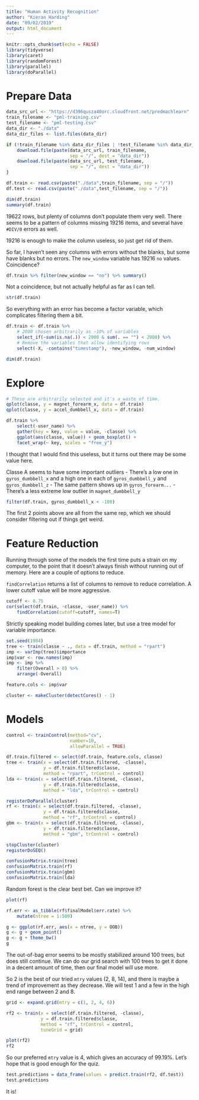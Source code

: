 ```yaml
---
title: "Human Activity Recognition"
author: "Kieran Harding"
date: "09/02/2019"
output: html_document
---
```


```r
knitr::opts_chunk$set(echo = FALSE)
library(tidyverse)
library(caret)
library(randomForest)
library(parallel)
library(doParallel)
```

# Prepare Data
```r
data_src_url <- "https://d396qusza40orc.cloudfront.net/predmachlearn"
train_filename <- "pml-training.csv"
test_filename <- "pml-testing.csv"
data_dir <- "./data"
data_dir_files <- list.files(data_dir)

if (!train_filename %in% data_dir_files | !test_filename %in% data_dir_files) {
    download.file(paste(data_src_url, train_filename, 
                        sep = "/", dest = "data_dir"))
    download.file(paste(data_src_url, test_filename, 
                        sep = "/", dest = "data_dir"))
}
```

```r
df.train <- read.csv(paste("./data",train_filename, sep = "/"))
df.test <- read.csv(paste("./data",test_filename, sep = "/"))
```

```r
dim(df.train)
summary(df.train)
```

19622 rows, but plenty of columns don't populate them very well.
There seems to be a pattern of columns missing 19216 items, 
and several have `#DIV/0` errors as well. 

19216 is enough to make the column useless, so just get rid of 
them.

So far, I haven't seen 
any columns with errors without the blanks, but some have blanks
but no errors. The `new_window` variable has 19216 `no` values.
Coincidence?

```r
df.train %>% filter(new_window == "no") %>% summary()
```

Not a coincidence, but not actually helpful as far as I can tell.

```r
str(df.train)
```

So everything with an error has become a factor variable, which
complicates filtering them a bit. 

```r
df.train <- df.train %>% 
    # 2000 chosen arbitrarily as ~10% of variables
    select_if(~sum(is.na(.)) < 2000 & sum(. == "") < 2000) %>%
    # Remove the variables that allow identifying rows
    select(-X, -contains("timestamp"), -new_window, -num_window)

dim(df.train)
```

# Explore
```r
# These are arbitrarily selected and it's a waste of time.
qplot(classe, y = magnet_forearm_x, data = df.train)
qplot(classe, y = accel_dumbbell_x, data = df.train)
```

```r
df.train %>% 
    select(-user_name) %>%
    gather(key = key, value = value, -classe) %>%
    ggplot(aes(classe, value)) + geom_boxplot() +
    facet_wrap(~ key, scales = "free_y")

```

I thought that I would find this useless, but it turns out there
may be some value here.

Classe A seems to have some important outliers
 - There's a low one in `gyros_dumbbell_x` and a high one in each
 of `gyros_dumbbell_y` and `gyros_dumbbell_z`
 - The same pattern shows up in `gyros_forearm...`
 - There's a less extreme low outlier in `magnet_dumbbell_y`
 
 
```r
filter(df.train, gyros_dumbbell_x < -100)
```

The first 2 points above are all from the same rep, which we
should consider filtering out if things get weird.

# Feature Reduction
Running through some of the models the first time puts a strain
on my computer, to the point that it doesn't always finish
without running out of memory. Here are a couple of options to
reduce.

`findCorrelation` returns a list of columns to remove to reduce
correlation. A lower cutoff value will be more aggressive.

```r
cutoff <- 0.75
cor(select(df.train, -classe, -user_name)) %>%
    findCorrelation(cutoff=cutoff, names=T)
```

Strictly speaking model building comes later, but use a tree
model for variable importance.

```r
set.seed(1984)
tree <- train(classe ~ ., data = df.train, method = "rpart")
imp <- varImp(tree)$importance 
imp$var <- row.names(imp) 
imp <- imp %>% 
    filter(Overall > 0) %>%
    arrange(-Overall)

feature.cols <- imp$var
```

```r
cluster <- makeCluster(detectCores() - 1)
```

# Models
```r
control <- trainControl(method="cv", 
                        number=10, 
                        allowParallel = TRUE)

df.train.filtered <- select(df.train, feature.cols, classe)
tree <- train(x = select(df.train.filtered, -classe), 
              y = df.train.filtered$classe,
              method = "rpart", trControl = control)
lda <- train(x = select(df.train.filtered, -classe), 
              y = df.train.filtered$classe,
              method = "lda", trControl = control)

registerDoParallel(cluster)
rf <- train(x = select(df.train.filtered, -classe), 
              y = df.train.filtered$classe,
              method = "rf", trControl = control)
gbm <- train(x = select(df.train.filtered, -classe), 
              y = df.train.filtered$classe,
              method = "gbm", trControl = control)

stopCluster(cluster)
registerDoSEQ()
```



```r
confusionMatrix.train(tree)
confusionMatrix.train(rf)
confusionMatrix.train(gbm)
confusionMatrix.train(lda)
```


Random forest is the clear best bet. Can we improve it?

```r
plot(rf)
```

```r
rf.err <- as_tibble(rf$finalModel$err.rate) %>%
    mutate(ntree = 1:500)

g <- ggplot(rf.err, aes(x = ntree, y = OOB))
g <- g + geom_point()
g <- g + theme_bw()
g
```

The out-of-bag error seems to be mostly stabilized around 100
trees, but does still continue. We can do our grid search with
100 trees  to get it done in a decent amount of time, then our
final model will use more.

So 2 is the best of our tried `mtry` values (2, 8, 14), and 
there is maybe a trend of improvement as they decrease. We will
test 1 and a few in the high end range between 2 and 8.
 
```r
grid <- expand.grid(mtry = c(1, 2, 4, 6))

rf2 <- train(x = select(df.train.filtered, -classe),
             y = df.train.filtered$classe,
             method = "rf", trControl = control, 
             tuneGrid = grid)

```

```r
plot(rf2)
rf2
```

So our preferred `mtry` value is 4, which gives an accuracy of 
99.19%. Let's hope that is good enough for the quiz.

```r
test.predictions = data_frame(values = predict.train(rf2, df.test))
test.predictions
```

It is!

